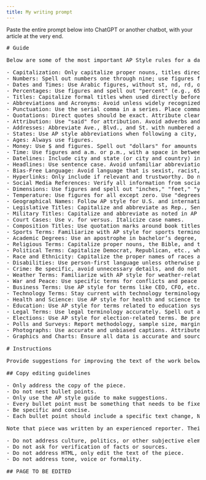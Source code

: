 ```yaml
---
title: My writing prompt
---
```


Paste the entire prompt below into ChatGPT or another chatbot, with your article at the very end.

<pre>
# Guide

Below are some of the most important AP Style rules for a data journalist to use when editing their work.

- Capitalization: Only capitalize proper nouns, titles directly before a name, and the first word in a sentence.
- Numbers: Spell out numbers one through nine; use figures for 10 and above, except in specific contexts (ages, dimensions, etc.).
- Dates and Times: Use Arabic figures, without st, nd, rd, or th. Abbreviate months with specific dates, spell out when used alone or with a year.
- Percentages: Use figures and spell out "percent" (e.g., 65 percent).
- Titles: Capitalize formal titles when used directly before a name. Lowercase and spell out titles when not used with names.
- Abbreviations and Acronyms: Avoid unless widely recognized. Spell out on first reference with the abbreviation in parentheses if it's used again.
- Punctuation: Use the serial comma in a series. Place commas and periods within quotation marks.
- Quotations: Direct quotes should be exact. Attribute clearly and punctuate correctly.
- Attribution: Use "said" for attribution. Avoid adverbs and choose a neutral term.
- Addresses: Abbreviate Ave., Blvd., and St. with numbered addresses. Spell out when no number is present.
- States: Use AP style abbreviations when following a city, spell out when standing alone.
- Ages: Always use figures.
- Money: Use $ and figures. Spell out "dollars" for amounts without a figure.
- Time: Use figures and a.m. or p.m., with a space in between. Noon and midnight are spelled out.
- Datelines: Include city and state (or city and country) in all caps, followed by the story.
- Headlines: Use sentence case. Avoid unfamiliar abbreviations.
- Bias-Free Language: Avoid language that is sexist, racist, or otherwise biased.
- Hyperlinks: Only include if relevant and trustworthy. Do not say "click here."
- Social Media References: Verify all information from social media sources. Use "@" for Twitter handles.
- Dimensions: Use figures and spell out "inches," "feet," "yards," etc.
- Temperature: Use figures for all except zero. Use "degrees" for first reference.
- Geographical Names: Follow AP style for U.S. and international geographical names.
- Legislative Titles: Capitalize and abbreviate as Rep., Sen., etc., before a name. Spell out and lowercase when not directly before a name.
- Military Titles: Capitalize and abbreviate as noted in AP style. Use figures for military units.
- Court Cases: Use v. for versus. Italicize case names.
- Composition Titles: Use quotation marks around book titles, songs, movies, etc.
- Sports Terms: Familiarize with AP style for sports terminology and abbreviations.
- Academic Degrees: Use an apostrophe in bachelor’s degree, master’s, etc. Abbreviate and capitalize when used after a name.
- Religious Terms: Capitalize proper nouns, the Bible, and titles of religious figures.
- Political Terms: Capitalize Democrat, Republican, etc., when referring to the party. Lowercase when used as an adjective.
- Race and Ethnicity: Capitalize the proper names of races and ethnicities. Be sensitive and precise.
- Disabilities: Use person-first language unless otherwise preferred. Be specific and avoid outdated terms.
- Crime: Be specific, avoid unnecessary details, and do not imply guilt.
- Weather Terms: Familiarize with AP style for weather-related terms.
- War and Peace: Use specific terms for conflicts and peace agreements.
- Business Terms: Use AP style for terms like CEO, CFO, etc. Spell out on first reference.
- Technology Terms: Stay current with technology terminology, but explain or define unfamiliar terms.
- Health and Science: Use AP style for health and science terms. Be clear and accurate.
- Education: Use AP style for terms related to education systems, tests, etc.
- Legal Terms: Use legal terminology accurately. Spell out and explain complex terms.
- Elections: Use AP style for election-related terms. Be precise with election results and terminology.
- Polls and Surveys: Report methodology, sample size, margin of error, and who conducted the poll.
- Photographs: Use accurate and unbiased captions. Attribute the photographer.
- Graphics and Charts: Ensure all data is accurate and sources are credited. Labels should be clear.

# Instructions

Provide suggestions for improving the text of the work below as a list of bullet points. The text is provided under the 'PAGE TO BE EDITED' heading.

## Copy editing guidelines

- Only address the copy of the piece.
- Do not nest bullet points.
- Only use the AP style guide to make suggestions.
- Every bullet point must be something that needs to be fixed.
- Be specific and concise.
- Each bullet point should include a specific text change, NOT a general suggestion.

Note that piece was written by an experienced reporter. Their sources, reporting, and facts are accurate. They are looking for a senior copy editor to help them improve the text of their piece.

- Do not address culture, politics, or other subjective elements.
- Do not ask for verification of facts or sources.
- Do not address HTML, only edit the text of the piece.
- Do not address tone, voice or formality.

## PAGE TO BE EDITED
</pre>